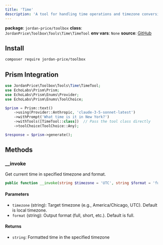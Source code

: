 ```yaml
---
title: 'Time'
description: 'A tool for handling time operations and timezone conversions.'
---
```


**package**: `jordan-price/toolbox`
**class**: `JordanPrice\Toolbox\Tools\Time\TimeTool`
**env vars**: `None`
**source**: [GitHub](https://github.com/jordan-price/toolbox/blob/main/src/Tools/Time/TimeTool.php)

## Install

```bash
composer require jordan-price/toolbox
```

## Prism Integration

```php
use JordanPrice\Toolbox\Tools\Time\TimeTool;
use EchoLabs\Prism\Prism;
use EchoLabs\Prism\Enums\Provider;
use EchoLabs\Prism\Enums\ToolChoice;

$prism = Prism::text()
    ->using(Provider::Anthropic, 'claude-3-5-sonnet-latest')
    ->withPrompt('What time is it in New York?')
    ->withTools([TimeTool::class])  // Pass the tool class directly
    ->toolChoice(ToolChoice::Any);

$response = $prism->generate();
```

## Methods

### __invoke

Get current time in specified timezone and format.

```php
public function __invoke(string $timezone = 'UTC', string $format = 'full'): string
```

#### Parameters
- `timezone` (string): Target timezone (e.g., America/Chicago, UTC). Default is local timezone.
- `format` (string): Output format (full, short, etc.). Default is full.

#### Returns
- `string`: Formatted time in the specified timezone
